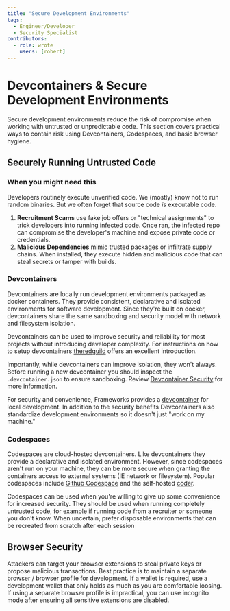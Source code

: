 ```yaml
---
title: "Secure Development Environments"
tags:
  - Engineer/Developer
  - Security Specialist
contributors:
  - role: wrote
    users: [robert]
---
```



# Devcontainers & Secure Development Environments

<TagProvider>
<TagFilter />

<TagList tags={frontmatter.tags} />
<AttributionList contributors={frontmatter.contributors} />

Secure development environments reduce the risk of compromise when working with untrusted or unpredictable code. This section covers practical ways to contain risk using Devcontainers, Codespaces, and basic browser hygiene.

## Securely Running Untrusted Code

### When you might need this

Developers routinely execute unverified code. We (mostly) know not to run random binaries.  But we often forget that source code *is* executable code.
1. **Recruitment Scams** use fake job offers or "technical assignments" to trick developers into running infected code. Once ran, the infected repo can compromise the developer's machine and expose private code or credentials.
2. **Malicious Dependencies** mimic trusted packages or infiltrate supply chains. When installed, they execute hidden and malicious code that can steal secrets or tamper with builds.

### Devcontainers

Devcontainers are locally run development environments packaged as docker containers. They provide consistent, declarative and isolated environments for software development. Since they're built on docker, devcontainers share the same sandboxing and security model with network and filesystem isolation.

Devcontainers can be used to improve security and reliability for most projects without introducing developer complexity. For instructions on how to setup devcontainers [theredguild](https://blog.theredguild.org/where-do-you-run-your-code/) offers an excellent introduction.

Importantly, while devcontainers can improve isolation, they won't always. Before running a new devcontainer you should inspect the `.devcontainer.json` to ensure sandboxing. Review [Devcontainer Security](./devcontainer-security.mdx) for more information.

For security and convenience, Frameworks provides a [devcontainer](.devcontainer/Dockerfile) for local development. In addition to the security benefits Devcontainers also standardize development environments so it doesn't just "work on my machine."

### Codespaces

Codespaces are cloud-hosted devcontainers. Like devcontainers they provide a declarative and isolated environment. However, since codespaces aren't run on your machine, they can be more secure when granting the containers access to external systems (IE network or filesystem). Popular codespaces include [Github Codespace](https://github.com/features/codespaces) and the self-hosted [coder](https://coder.com/).

Codespaces can be used when you're willing to give up some convenience for increased security. They should be used when running completely untrusted code, for example if running code from a recruiter or someone you don't know. When uncertain, prefer disposable environments that can be recreated from scratch after each session

## Browser Security

Attackers can target your browser extensions to steal private keys or propose malicious transactions. Best practice is to maintain a separate browser / browser profile for development. If a wallet is required, use a development wallet that only holds as much as you are comfortable loosing. If using a separate browser profile is impractical, you can use incognito mode after ensuring all sensitive extensions are disabled.

</TagProvider>
<ContributeFooter />
